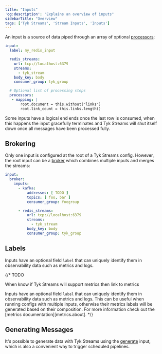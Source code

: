 ```yaml
---
title: "Inputs"
'og:description': "Explains an overview of inputs"
sidebarTitle: "Overview"
tags: ['Tyk Streams', 'Stream Inputs', 'Inputs']
---
```


An input is a source of data piped through an array of optional [processors](/product-stack/tyk-streaming/configuration/processors/overview):

```yaml
input:
  label: my_redis_input

  redis_streams:
    url: tcp://localhost:6379
    streams:
      - tyk_stream
    body_key: body
    consumer_group: tyk_group

  # Optional list of processing steps
  processors:
   - mapping: |
       root.document = this.without("links")
       root.link_count = this.links.length()
```

Some inputs have a logical end ends once the last row is consumed, when this happens the input gracefully terminates and Tyk Streams will shut itself down once all messages have been processed fully.

## Brokering

Only one input is configured at the root of a Tyk Streams config. However, the root input can be a [broker](/product-stack/tyk-streaming/configuration/inputs/broker) which combines multiple inputs and merges the streams:

```yaml
input:
  broker:
    inputs:
      - kafka:
          addresses: [ TODO ]
          topics: [ foo, bar ]
          consumer_group: foogroup

      - redis_streams:
          url: tcp://localhost:6379
          streams:
            - tyk_stream
          body_key: body
          consumer_group: tyk_group
```

## Labels

Inputs have an optional field `label` that can uniquely identify them in observability data such as metrics and logs.

{/* TODO

When know if Tyk Streams will support metrics then link to metrics

Inputs have an optional field `label` that can uniquely identify them in observability data such as metrics and logs. This can be useful when running configs with multiple inputs, otherwise their metrics labels will be generated based on their composition. For more information check out the [metrics documentation][metrics.about]. */}

## Generating Messages

It's possible to generate data with Tyk Streams using the [generate](/product-stack/tyk-streaming/configuration/inputs/generate) input, which is also a convenient way to trigger scheduled pipelines.
